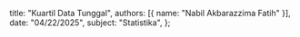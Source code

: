   title: "Kuartil Data Tunggal",
  authors: [{ name: "Nabil Akbarazzima Fatih" }],
  date: "04/22/2025",
  subject: "Statistika",
};
